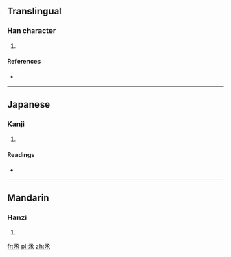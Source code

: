 ==Translingual==

===Han character===
{{Han char|rn=85|rad=水|as=01|sn=5|four=1723<sub>2</sub>|canj=弓水 (NE)}}

# {{defn|Han|sort=水01}}

====References====
* {{Han ref|kx=0603.020|dkj=17086|dj=0996.020|hdz=31546.050|uh=6C36|ud=27702|bh=C9A1|bd=51617}}

----

==Japanese==

===Kanji===
{{ja-kanji|grade=|rs=水01}}

# {{defn|Japanese|sort=水01}}

====Readings====
* {{ja-readings|on=[[しょう]] (shō), [[じょう]] (jō)|kun=[[すくう]] (sukuu)}}

----

==Mandarin==

===Hanzi===
{{cmn-hanzi|pin=[[zhěng]] ([[zheng3]])|wg=cheng<sup>3</sup>}}

# {{defn|Mandarin|sort=水01}}

[[fr:氶]]
[[pl:氶]]
[[zh:氶]]